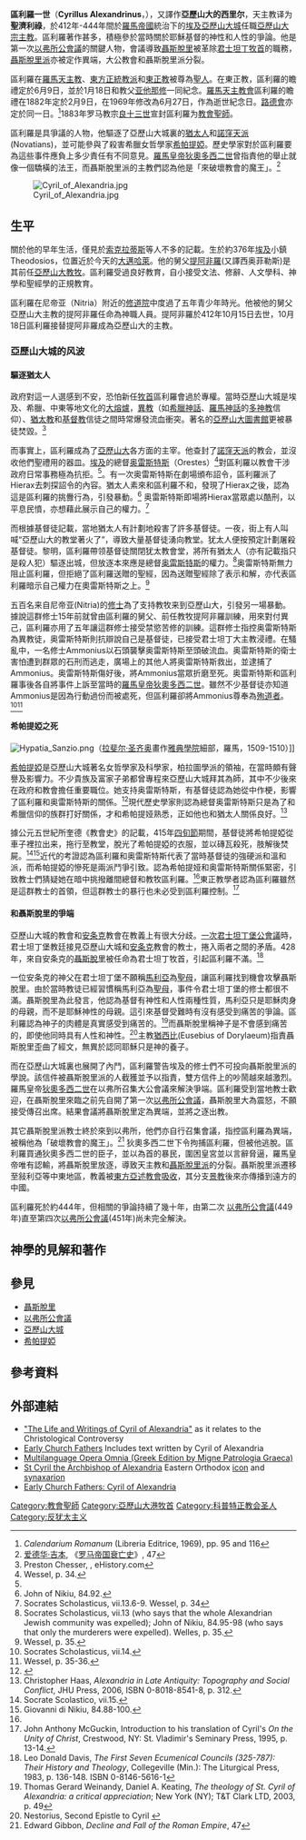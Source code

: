 '''區利羅一世'''（'''Cyrillus Alexandrinus'''，{{bd|376年||444年|6月27日}}），又譯作'''亞歷山大的西里尔'''，天主教译为'''聖濟利祿'''，於412年-444年間於[[羅馬帝國|羅馬帝國]]統治下的[[埃及|埃及]][[亞歷山大城|亞歷山大城]]任職[[亞歷山大牧首|亞歷山大宗主教]]。區利羅著作甚多，積極參於當時關於耶穌基督的神性和人性的爭論。他是第一次[[以弗所公會議|以弗所公會議]]的關鍵人物，會議導致[[聶斯脫里|聶斯脫里]]被革除[[君士坦丁牧首|君士坦丁牧首]]的職務，[[聶斯脫里派|聶斯脫里派]]亦被定作異端，大公教會和聶斯脫里派分裂。

區利羅在[[羅馬天主教|羅馬天主教]]、[[東方正統教派|東方正統教派]]和[[東正教|東正教]]被尊為[[基督教聖人|聖人]]。在東正教，區利羅的瞻禮定於6月9日，並於1月18日和教父[[亚他那修|亚他那修]]一同紀念。[[羅馬天主教會|羅馬天主教會]]區利羅的瞻禮在1882年定於2月9日，在1969年修改為6月27日，作為逝世紀念日。[[路德會|路德會]]亦定於同一日。<ref>''Calendarium Romanum'' (Libreria Editrice, 1969), pp. 95 and 116</ref>1883年罗马教宗[[良十三世|良十三世]]宣封區利羅为[[教會聖師|教會聖師]]。

區利羅是具爭議的人物，他驅逐了亞歷山大城裏的[[猶太人|猶太人]]和[[諾窪天派|諾窪天派]](Novatians)，並可能參與了殺害希臘女哲學家[[希帕提婭|希帕提婭]]。歷史學家對於區利羅要為這些事件應負上多少責任有不同意見。[[羅馬皇帝|羅馬皇帝]][[狄奧多西二世|狄奧多西二世]]曾指責他的舉止就像一個驕橫的法王，而聶斯脫里派的主教們認為他是「來破壞教會的魔王」。<ref>[[爱德华·吉本|爱德华·吉本]], 《[[罗马帝国衰亡史|罗马帝国衰亡史]]》, 47</ref>

[[File:Cyril_of_Alexandria.jpg|thumb]]

==生平==
關於他的早年生活，僅見於[[索克拉蒂斯|索克拉蒂斯]]等人不多的記載。生於約376年[[埃及|埃及]]小鎮Theodosios，位置近於今天的[[大邁哈萊|大邁哈萊]]。他的舅父[[提阿非羅|提阿非羅]](又譯西奥菲勒斯)是其前任[[亞歷山大教牧|亞歷山大教牧]]。區利羅受過良好教育，自小接受文法、修辭、人文學科、神學和聖經學的正規教育。

區利羅在尼帝亚（Nitria）附近的[[修道院|修道院]]中度過了五年青少年時光。他被他的舅父亞歷山大主教的提阿非羅任命為神職人員。提阿非羅於412年10月15日去世，10月18日區利羅接替提阿非羅成為亞歷山大的主教。

===亞歷山大城的风波===
====驅逐猶太人====
政府對這一人選感到不安，恐怕新任[[牧首|牧首]]區利羅會過於專權。當時亞歷山大城是埃及、希臘、中東等地文化的[[大熔爐|大熔爐]]，[[異教|異教]]（如[[希臘神話|希臘神話]]、[[羅馬神話|羅馬神話]]的[[多神教|多神教]]信仰）、[[猶太教|猶太教]]和[[基督教|基督教]]信徒之間時常爆發流血衝突。著名的[[亞歷山大圖書館|亞歷山大圖書館]]更被暴徒焚毀。<ref name="library">Preston Chesser, {{cite web | title=The Burning of the Library of Alexandria | url=http://ehistory.osu.edu/osu/archive/articleview.cfm?aid=9 | accessdate=2011-05-20 | archive-date=2014-03-28 | archive-url=https://web.archive.org/web/20140328074825/http://ehistory.osu.edu/osu/archive/articleview.cfm?aid=9 | dead-url=no }}, eHistory.com</ref>

而事實上，區利羅成為了[[亞歷山大|亞歷山大]]各方面的主宰。他查封了[[諾窪天派|諾窪天派]]的教会，並沒收他們聖禮用的器皿。[[埃及|埃及]]的總督[[奥雷斯特斯|奥雷斯特斯]]（Orestes）<ref name="#1">Wessel, p. 34.</ref>對區利羅以教會干涉政府日常事務極為抗拒。<ref name="#1"/>。有一次奥雷斯特斯在劇場頒布詔令，區利羅派了Hierax去刺探詔令的內容。猶太人素來和區利羅不和，發現了Hierax之後，認為這是區利羅的挑釁行為，引發暴動。<ref>John of Nikiu, 84.92.</ref> 奥雷斯特斯即場將Hierax當眾處以酷刑，以平息民憤，亦想藉此展示自己的權力。<ref>Socrates Scholasticus, vii.13.6-9. Wessel, p. 34</ref>

而根據基督徒記載，當地猶太人有計劃地殺害了許多基督徒。一夜，街上有人叫喊“亞歷山大的教堂著火了”，導致大量基督徒湧向教堂。犹太人便按預定計劃屠殺基督徒。黎明，區利羅帶领基督徒關閉犹太教會堂，將所有猶太人（亦有記載指只是殺人犯）驅逐出城，但放逐本來應是總督[[奥雷斯特斯|奥雷斯特斯]]的權力。<ref>Socrates Scholasticus, vii.13 (who says that the whole Alexandrian Jewish community was expelled); John of Nikiu, 84.95-98 (who says that only the murderers were expelled). Welles, p. 35.</ref>奥雷斯特斯無力阻止區利羅，但拒絕了區利羅送贈的聖經，因為送贈聖經除了表示和解，亦代表區利羅暗示自己權力在奧雷斯特斯之上。<ref name="wessel35">Wessel, p. 35.</ref>

五百名来自尼帝亚(Nitria)的[[修士|修士]]為了支持教牧来到亞歷山大，引發另一場暴動。據說這群修士15年前就曾由區利羅的舅父、前任教牧提阿非羅訓練，用來對付異己，區利羅亦用了五年讓這群修士接受禁慾苦修的訓練。這群修士指控奥雷斯特斯為異教徒，奥雷斯特斯則抗辯說自己是基督徒，已接受君士坦丁大主教浸禮。在騷亂中，一名修士Ammonius以石頭襲擊奥雷斯特斯至頭破流血。奥雷斯特斯的衛士害怕遭到群眾的石刑而逃走，廣場上的其他人將奥雷斯特斯救出，並逮捕了Ammonius。奥雷斯特斯傷好後，將Ammonius當眾折磨至死。奥雷斯特斯和區利羅事後各自將事件上訴至當時的[[羅馬皇帝|羅馬皇帝]][[狄奧多西二世|狄奧多西二世]]。雖然不少基督徒亦知道Ammonius是因為行動過份而被處死，但區利羅卻將Ammonius尊奉為[[殉道者|殉道者]]。<ref name="ss7_14">Socrates Scholasticus, vii.14.</ref><ref>Wessel, p. 35-36.</ref>

====希帕提婭之死====
[[File:Hypatia_Sanzio.png|thumb]]（[[拉斐尔·圣齐奥|拉斐尔·圣齐奥]]畫作[[雅典學院_(畫作)|雅典學院]]細部，羅馬，1509-1510）]]

[[希帕提婭|希帕提婭]]是亞歷山大城著名女哲學家及科學家，柏拉圖學派的領袖，在當時頗有聲譽及影響力。不少貴族及富家子弟都曾專程來亞歷山大城拜其為師，其中不少後來在政府和教會擔任重要職位。她支持奥雷斯特斯，有基督徒認為她從中作梗，影響了區利羅和奥雷斯特斯的關係。<ref name="#2">{{Cite web |url=http://www.ancientlibrary.com/smith-bio/1645.html |title=存档副本 |accessdate=2011-05-20 |archive-date=2013-06-01 |archive-url=https://web.archive.org/web/20130601082006/http://www.ancientlibrary.com/smith-bio/1645.html |dead-url=yes }}</ref>現代歷史學家則認為總督奥雷斯特斯只是為了和希臘信仰的族群打好關係，才和希帕提娅熟悉，正如他也和猶太人關係良好。<ref>Christopher Haas, ''Alexandria in Late Antiquity: Topography and Social Conflict'', JHU Press, 2006, ISBN 0-8018-8541-8, p. 312.</ref>

據公元五世紀所奎德《教會史》的記載，415年[[四旬節|四旬節]]期間，基督徒將希帕提婭從車子裡拉出来，拖行至教堂，脫光了希帕提婭的衣服，並以磚瓦殺死，肢解後焚屍。<ref name="ss7_15">Socrate Scolastico, vii.15.</ref><ref>Giovanni di Nikiu, 84.88-100.</ref>近代的考證認為區利羅和奥雷斯特斯代表了當時基督徒的強硬派和溫和派，而希帕提婭的慘死是兩派鬥爭引致。{{le|威廉·史密夫 (字典編纂者)|William Smith (lexicographer)}}認為希帕提娅和奥雷斯特斯關係緊密，引致教士們猜疑她在暗中挑撥離間總督和教牧區利羅。<ref name="#2"/>東正教學者{{le|約翰·安東尼·麥古勤|John Anthony McGuckin}}認為區利羅雖然是這群教士的首領，但這群教士的暴行也未必受到區利羅控制。<ref>John Anthony McGuckin, Introduction to his translation of Cyril's ''On the Unity of Christ'', Crestwood, NY: St. Vladimir's Seminary Press, 1995, p. 13-14.</ref>

====和聶斯脫里的爭端====
亞歷山大城的教會和[[安条克|安条克]]教會在教義上有很大分歧。[[一次君士坦丁堡公會議|一次君士坦丁堡公會議]]時，君士坦丁堡教廷接見亞歷山大城和[[安条克|安条克]]教會的教士，捲入兩者之間的矛盾。428年，來自安条克的[[聶斯脫里|聶斯脫里]]被任命為君士坦丁牧首，引起區利羅不滿。<ref>Leo Donald Davis, ''The First Seven Ecumenical Councils (325-787): Their History and Theology'', Collegeville (Min.): The Liturgical Press, 1983, p. 136-148. ISBN 0-8146-5616-1</ref>

一位安条克的神父在君士坦丁堡不願稱[[馬利亞_(耶穌的母親)|馬利亞]]為[[聖母|聖母]]，讓區利羅找到機會攻擊聶斯脫里。由於當時教徒已經習慣稱馬利亞為[[聖母|聖母]]，事件令君士坦丁堡的修士都很不滿。聶斯脫里為此發言，他認為基督有神性和人性兩種性質，馬利亞只是耶穌肉身的母親，而不是耶穌神性的母親。這引來基督受難時有沒有感受到痛苦的爭論。區利羅認為神子的肉體是真實感受到痛苦的。<ref>Thomas Gerard Weinandy, Daniel A. Keating, ''The theology of St. Cyril of Alexandria: a critical appreciation''; New York (NY); T&T Clark LTD, 2003, p. 49</ref>而聶斯脫里稱神子是不會感到痛苦的，即使他同時具有人性和神性。<ref>Nestorius, Second Epistle to Cyril {{cite web |url=http://www.monachos.net/content/patristics/patristictexts/34-patrtexts/189-nestorius-to-cyril2 |title=存档副本 |accessdate=2010-06-24 |deadurl=yes |archiveurl=https://web.archive.org/web/20110607065600/https://www.monachos.net/content/patristics/patristictexts/34-patrtexts/189-nestorius-to-cyril2 |archivedate=2011-06-07 }}</ref>主教[[猶西比|猶西比]](Eusebius of Dorylaeum)指責聶斯脫里歪曲了經文，無異於認同耶穌只是神的養子。

而在亞歷山大城裏也展開了內鬥，區利羅警告埃及的修士們不可投向聶斯脫里派的學說。該信件被聶斯脫里派的人截獲並予以指責，雙方信件上的吵鬧越來越激烈。羅馬皇帝[[狄奧多西二世|狄奧多西二世]]在以弗所召集大公會議來解決爭端。區利羅受到當地教士歡迎，在聶斯脫里來臨之前先自開了第一次[[以弗所公會議|以弗所公會議]]，聶斯脫里大為震怒，不願接受傳召出席。結果會議將聶斯脫里定為異端，並將之逐出教。

其它聶斯脫里派教士終於來到以弗所，他們亦自行召集會議，指控區利羅為異端，被稱他為「破壞教會的魔王」。<ref name="ReferenceA">Edward Gibbon, ''Decline and Fall of the Roman Empire'', 47</ref> 狄奧多西二世下令拘捕區利羅，但被他逃脫。區利羅買通狄奧多西二世的臣子，並以{{le|達爾馬提烏斯|Dalmatius of Constantinople}}為首的暴民，圍困皇宮並以言辭脅逼，羅馬皇帝唯有認輸，將聶斯脫里放逐，導致天主教和[[聶斯脫里派|聶斯脫里派]]的分裂。聶斯脫里派遷移至敍利亞等中東地區，教義被[[東方亞述教會吸收|東方亞述教會吸收]]，其分支[[景教|景教]]後來亦傳播到遠方的中國。

區利羅死於約444年，但相關的爭論持續了幾十年，由第二次 [[以弗所公會議|以弗所公會議]](449年)直至第四次[[以弗所公會議|以弗所公會議]](451年)尚未完全解決。

==神學的見解和著作==

==參見==
* [[聶斯脫里|聶斯脫里]]
* [[以弗所公會議|以弗所公會議]]
* [[亞歷山大城|亞歷山大城]]
* [[希帕提婭|希帕提婭]]

==參考資料==
{{reflist|2}}

==外部連結==
*[https://web.archive.org/web/20081011033343/http://monachos.net/patristics/christology/cyril_writings.shtml "The Life and Writings of Cyril of Alexandria"] as it relates to the Christological Controversy
*[http://www.tertullian.org/fathers/index.htm Early Church Fathers]{{Wayback|url=http://www.tertullian.org/fathers/index.htm |date=20171218002819 }} Includes text written by Cyril of Alexandria
*[http://www.documentacatholicaomnia.eu/20_30_0370-0444-_Cirillus_Alexandrinus,_Sanctus.html Multilanguage Opera Omnia (Greek Edition by Migne Patrologia Graeca)] {{Wayback|url=http://www.documentacatholicaomnia.eu/20_30_0370-0444-_Cirillus_Alexandrinus,_Sanctus.html |date=20200815172751 }}
*[http://ocafs.oca.org/FeastSaintsViewer.asp?SID=4&ID=1&FSID=100220 St Cyril the Archbishop of Alexandria] {{Wayback|url=http://ocafs.oca.org/FeastSaintsViewer.asp?SID=4&ID=1&FSID=100220 |date=20120213080012 }} Eastern Orthodox [[icon|icon]] and [[synaxarion|synaxarion]]
*[https://web.archive.org/web/20110710163720/http://earlyfathers.com/cyril-of-alexandria/ Early Church Fathers: Cyril of Alexandria]

{{天主教}}

{{天主教聖人}}
{{Authority control}}
[[Category:教會聖師|Category:教會聖師]]
[[Category:亞歷山大港牧首|Category:亞歷山大港牧首]]
[[Category:科普特正教会圣人|Category:科普特正教会圣人]]
[[Category:反犹太主义|Category:反犹太主义]]